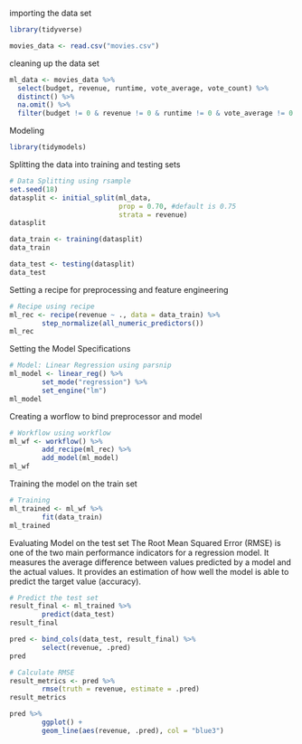 importing the data set
```r
library(tidyverse)

movies_data <- read.csv("movies.csv")

```

cleaning up the data set
```r
ml_data <- movies_data %>%
  select(budget, revenue, runtime, vote_average, vote_count) %>%
  distinct() %>%
  na.omit() %>%
  filter(budget != 0 & revenue != 0 & runtime != 0 & vote_average != 0 & vote_count != 0)


```

Modeling
```r
library(tidymodels)
```

Splitting the data into training and testing sets
```r
# Data Splitting using rsample
set.seed(18)
datasplit <- initial_split(ml_data,
                           prop = 0.70, #default is 0.75
                           strata = revenue)
datasplit
```

```r
data_train <- training(datasplit)
data_train
```

```r
data_test <- testing(datasplit)
data_test
```

Setting a recipe for preprocessing and feature engineering
```r
# Recipe using recipe
ml_rec <- recipe(revenue ~ ., data = data_train) %>%
        step_normalize(all_numeric_predictors())
ml_rec
```

Setting the Model Specifications
```r
# Model: Linear Regression using parsnip
ml_model <- linear_reg() %>% 
        set_mode("regression") %>%
        set_engine("lm")
ml_model
```

Creating a worflow to bind preprocessor and model
```r
# Workflow using workflow
ml_wf <- workflow() %>%
        add_recipe(ml_rec) %>%
        add_model(ml_model)
ml_wf
```

Training the model on the train set
```r
# Training
ml_trained <- ml_wf %>%
        fit(data_train)
ml_trained
```

Evaluating Model on the test set
The Root Mean Squared Error (RMSE) is one of the two main performance indicators for a regression model. It measures the average difference between values predicted by a model and the actual values. It provides an estimation of how well the model is able to predict the target value (accuracy).
```r
# Predict the test set
result_final <- ml_trained %>%
        predict(data_test)
result_final
```

```r
pred <- bind_cols(data_test, result_final) %>%
        select(revenue, .pred)
pred
```

```r
# Calculate RMSE
result_metrics <- pred %>%
        rmse(truth = revenue, estimate = .pred)
result_metrics
```

```r
pred %>%
        ggplot() +
        geom_line(aes(revenue, .pred), col = "blue3")
```








